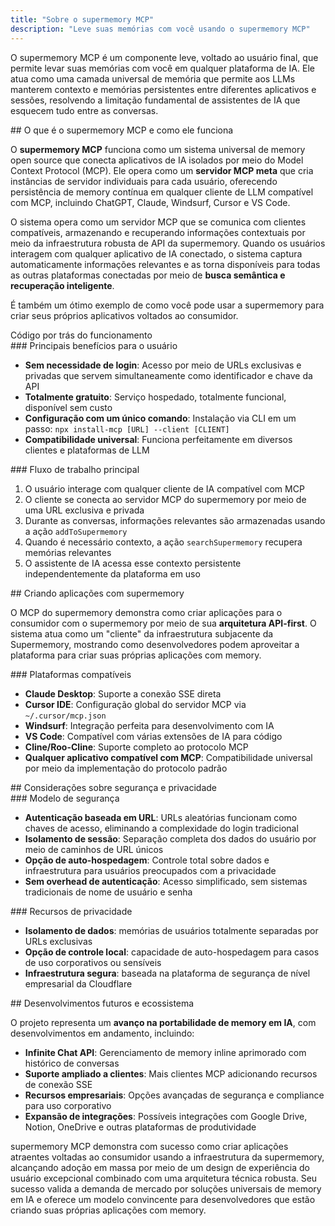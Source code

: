 ```yaml
---
title: "Sobre o supermemory MCP"
description: "Leve suas memórias com você usando o supermemory MCP"
---
```


O supermemory MCP é um componente leve, voltado ao usuário final, que permite levar suas memórias com você em qualquer plataforma de IA. Ele atua como uma camada universal de memória que permite aos LLMs manterem contexto e memórias persistentes entre diferentes aplicativos e sessões, resolvendo a limitação fundamental de assistentes de IA que esquecem tudo entre as conversas.

<div id="what-supermemory-mcp-is-and-how-it-works">
  ## O que é o supermemory MCP e como ele funciona
</div>

O **supermemory MCP** funciona como um sistema universal de memory open source que conecta aplicativos de IA isolados por meio do Model Context Protocol (MCP). Ele opera como um **servidor MCP meta** que cria instâncias de servidor individuais para cada usuário, oferecendo persistência de memory contínua em qualquer cliente de LLM compatível com MCP, incluindo ChatGPT, Claude, Windsurf, Cursor e VS Code.

O sistema opera como um servidor MCP que se comunica com clientes compatíveis, armazenando e recuperando informações contextuais por meio da infraestrutura robusta de API da supermemory. Quando os usuários interagem com qualquer aplicativo de IA conectado, o sistema captura automaticamente informações relevantes e as torna disponíveis para todas as outras plataformas conectadas por meio de **busca semântica e recuperação inteligente**.

É também um ótimo exemplo de como você pode usar a supermemory para criar seus próprios aplicativos voltados ao consumidor.

<Card title="supermemory MCP code" icon="github" href="https://github.com/supermemoryai/supermemory-mcp">
    Código por trás do funcionamento
</Card>

<div id="key-consumer-benefits">
  ### Principais benefícios para o usuário
</div>

- **Sem necessidade de login**: Acesso por meio de URLs exclusivas e privadas que servem simultaneamente como identificador e chave da API
- **Totalmente gratuito**: Serviço hospedado, totalmente funcional, disponível sem custo
- **Configuração com um único comando**: Instalação via CLI em um passo: `npx install-mcp [URL] --client [CLIENT]`
- **Compatibilidade universal**: Funciona perfeitamente em diversos clientes e plataformas de LLM

<div id="core-workflow-process">
  ### Fluxo de trabalho principal
</div>

1. O usuário interage com qualquer cliente de IA compatível com MCP
2. O cliente se conecta ao servidor MCP do supermemory por meio de uma URL exclusiva e privada
3. Durante as conversas, informações relevantes são armazenadas usando a ação `addToSupermemory`
4. Quando é necessário contexto, a ação `searchSupermemory` recupera memórias relevantes
5. O assistente de IA acessa esse contexto persistente independentemente da plataforma em uso

<div id="building-applications-with-supermemory">
  ## Criando aplicações com supermemory
</div>

O MCP do supermemory demonstra como criar aplicações para o consumidor com o supermemory por meio de sua **arquitetura API-first**. O sistema atua como um "cliente" da infraestrutura subjacente da Supermemory, mostrando como desenvolvedores podem aproveitar a plataforma para criar suas próprias aplicações com memory.

<div id="supported-platforms">
  ### Plataformas compatíveis
</div>

- **Claude Desktop**: Suporte a conexão SSE direta
- **Cursor IDE**: Configuração global do servidor MCP via `~/.cursor/mcp.json`
- **Windsurf**: Integração perfeita para desenvolvimento com IA
- **VS Code**: Compatível com várias extensões de IA para código
- **Cline/Roo-Cline**: Suporte completo ao protocolo MCP
- **Qualquer aplicativo compatível com MCP**: Compatibilidade universal por meio da implementação do protocolo padrão

<div id="security-and-privacy-considerations">
  ## Considerações sobre segurança e privacidade
</div>

<div id="security-model">
  ### Modelo de segurança
</div>

- **Autenticação baseada em URL**: URLs aleatórias funcionam como chaves de acesso, eliminando a complexidade do login tradicional
- **Isolamento de sessão**: Separação completa dos dados do usuário por meio de caminhos de URL únicos
- **Opção de auto-hospedagem**: Controle total sobre dados e infraestrutura para usuários preocupados com a privacidade
- **Sem overhead de autenticação**: Acesso simplificado, sem sistemas tradicionais de nome de usuário e senha

<div id="privacy-features">
  ### Recursos de privacidade
</div>

- **Isolamento de dados**: memórias de usuários totalmente separadas por URLs exclusivas
- **Opção de controle local**: capacidade de auto-hospedagem para casos de uso corporativos ou sensíveis
- **Infraestrutura segura**: baseada na plataforma de segurança de nível empresarial da Cloudflare

<div id="future-developments-and-ecosystem">
  ## Desenvolvimentos futuros e ecossistema
</div>

O projeto representa um **avanço na portabilidade de memory em IA**, com desenvolvimentos em andamento, incluindo:

- **Infinite Chat API**: Gerenciamento de memory inline aprimorado com histórico de conversas
- **Suporte ampliado a clientes**: Mais clientes MCP adicionando recursos de conexão SSE
- **Recursos empresariais**: Opções avançadas de segurança e compliance para uso corporativo
- **Expansão de integrações**: Possíveis integrações com Google Drive, Notion, OneDrive e outras plataformas de produtividade

supermemory MCP demonstra com sucesso como criar aplicações atraentes voltadas ao consumidor usando a infraestrutura da supermemory, alcançando adoção em massa por meio de um design de experiência do usuário excepcional combinado com uma arquitetura técnica robusta. Seu sucesso valida a demanda de mercado por soluções universais de memory em IA e oferece um modelo convincente para desenvolvedores que estão criando suas próprias aplicações com memory.